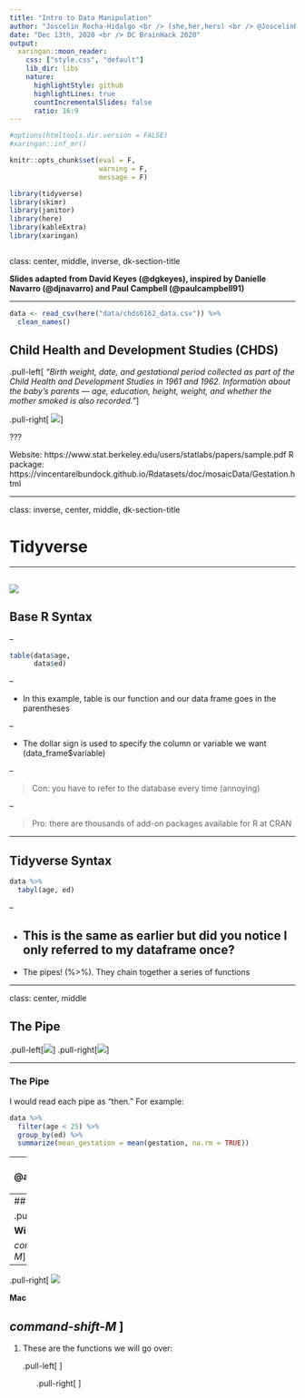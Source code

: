 ```yaml
---
title: "Intro to Data Manipulation"
author: "Joscelin Rocha-Hidalgo <br /> (she,her,hers) <br /> @JoscelinRocha"
date: "Dec 13th, 2020 <br /> DC BrainHack 2020"
output:
  xaringan::moon_reader:
    css: ["style.css", "default"]
    lib_dir: libs
    nature:
      highlightStyle: github
      highlightLines: true
      countIncrementalSlides: false
      ratio: 16:9
---
```

```r
#options(htmltools.dir.version = FALSE)
#xaringan::inf_mr()
```



```r
knitr::opts_chunk$set(eval = F, 
                      warning = F,
                      message = F)

library(tidyverse)
library(skimr)
library(janitor)
library(here)
library(kableExtra)
library(xaringan)



```

class: center, middle, inverse, dk-section-title

**Slides adapted from David Keyes (@dgkeyes), inspired by Danielle Navarro (@djnavarro) and Paul Campbell (@paulcampbell91)**

---


```r
data <- read_csv(here("data/chds6162_data.csv")) %>% 
  clean_names()
```



## Child Health and Development Studies (CHDS)

.pull-left[
*"Birth weight, date, and gestational period collected as part of the Child Health and Development Studies in 1961 and 1962. Information about the baby's parents — age, education, height, weight, and whether the mother smoked is also recorded."*
]

.pull-right[
![](images/chds_logo.png)
]

???

Website: https://www.stat.berkeley.edu/users/statlabs/papers/sample.pdf
R package: https://vincentarelbundock.github.io/Rdatasets/doc/mosaicData/Gestation.html


---

class: inverse, center, middle, dk-section-title

# Tidyverse

---

![](images/tidyverse_celestial.png)
---

## Base R Syntax


--

```r
table(data$age,
      data$ed)
```

--

- In this example, table is our function and our data frame goes in the parentheses

--

- The dollar sign is used to specify the column or variable we want (data_frame$variable)

--

> Con: you have to refer to the database every time (annoying)

--

> Pro: there are thousands of add-on packages available for R at CRAN

---


## Tidyverse Syntax



```r
data %>% 
  tabyl(age, ed)

```

--

- This is the same as earlier but did you notice I only referred to my dataframe once?
--

- The pipes! (%>%). They chain together a series of functions

---

class: center, middle

## The Pipe

.pull-left[![](https://cdn.dribbble.com/users/369427/screenshots/4124541/pipe.jpg)]
.pull-right[![](images/conceptual-tidyverse-code.png)]

---

### The Pipe

I would read each pipe as "then." For example:

```r
data %>% 
  filter(age < 25) %>% 
  group_by(ed) %>% 
  summarize(mean_gestation = mean(gestation, na.rm = TRUE))

```

---
Art by @allison_horst
![](https://raw.githubusercontent.com/allisonhorst/stats-illustrations/master/rstats-artwork/dog_treats_pipe.jpg)
---
## Shortcuts

.pull-left[
![](images/windows-logo.png)

**Windows**  

*control-shift-M*]

--
.pull-right[
![](images/apple-logo.png)

**Mac**

*command-shift-M* ]
---

1. These are the functions we will go over:

  <ol start=1>
  .pull-left[
  <li> rename
  <li> clean_names
  <li> toupper/tolower
  <li> separate/unite
  <li> select  
  <li> filter
  ]
 
  <ol start=7>
  .pull-right[
  <li> mutate
  <li> case_when
  <li> summarize
  <li> group_by
  <li> relocate
  <li> pivot_longer/pivot_wider
]




